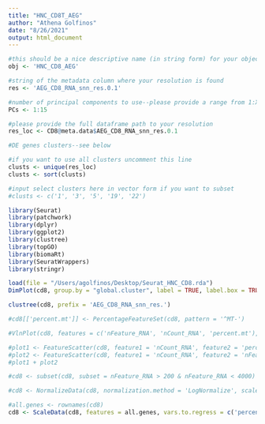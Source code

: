 ```yaml
---
title: "HNC_CD8T_AEG"
author: "Athena Golfinos"
date: "8/26/2021"
output: html_document
---
```


```r
#this should be a nice descriptive name (in string form) for your object
obj <- 'HNC_CD8_AEG'

#string of the metadata column where your resolution is found
res <- 'AEG_CD8_RNA_snn_res.0.1'

#number of principal components to use--please provide a range from 1:X
PCs <- 1:15

#please provide the full dataframe path to your resolution
res_loc <- CD8@meta.data$AEG_CD8_RNA_snn_res.0.1

#DE genes clusters--see below

#if you want to use all clusters uncomment this line
clusts <- unique(res_loc)
clusts <- sort(clusts)

#input select clusters here in vector form if you want to subset
#clusts <- c('1', '3', '5', '19', '22')
```

```r
library(Seurat)
library(patchwork)
library(dplyr)
library(ggplot2)
library(clustree)
library(topGO)
library(biomaRt)
library(SeuratWrappers)
library(stringr)
```
```r
load(file = "/Users/agolfinos/Desktop/Seurat_HNC_CD8.rda")
DimPlot(cd8, group.by = "global.cluster", label = TRUE, label.box = TRUE)
```
```r
clustree(cd8, prefix = 'AEG_CD8_RNA_snn_res.')
```
```r
#cd8[['percent.mt']] <- PercentageFeatureSet(cd8, pattern = '^MT-')

#VlnPlot(cd8, features = c('nFeature_RNA', 'nCount_RNA', 'percent.mt'), ncol = 3)

#plot1 <- FeatureScatter(cd8, feature1 = 'nCount_RNA', feature2 = 'percent.mt')
#plot2 <- FeatureScatter(cd8, feature1 = 'nCount_RNA', feature2 = 'nFeature_RNA')
#plot1 + plot2

#cd8 <- subset(cd8, subset = nFeature_RNA > 200 & nFeature_RNA < 4000)

#cd8 <- NormalizeData(cd8, normalization.method = 'LogNormalize', scale.factor = 10000)

#all.genes <- rownames(cd8)
cd8 <- ScaleData(cd8, features = all.genes, vars.to.regress = c('percent.mt'))
```

